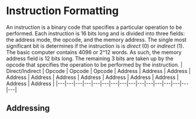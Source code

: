 # Instruction Formatting
An instruction is a binary code that specifies a particular operation to be performed. Each instruction is 16 bits long and is divided into three fields: 
the address mode, the opcode, and the memory address. The single most significant bit is determines if the instruction is is *direct* (0) or *indirect* (1). 
The basic computer contains 4096 or 2^12 words. As such, the memory address field is 12 bits long. 
The remaining 3 bits are taken up by the opcode that specifies the operation to be performed by the instruction.
| Direct/Indirect | Opcode | Opcode | Opcode | Address | Address | Address | Address | Address | Address | Address | Address | Address | Address | Address | Address |
|---|---|---|---|---|---|---|---|---|---|---|---|---|---|---|---|

## Addressing

